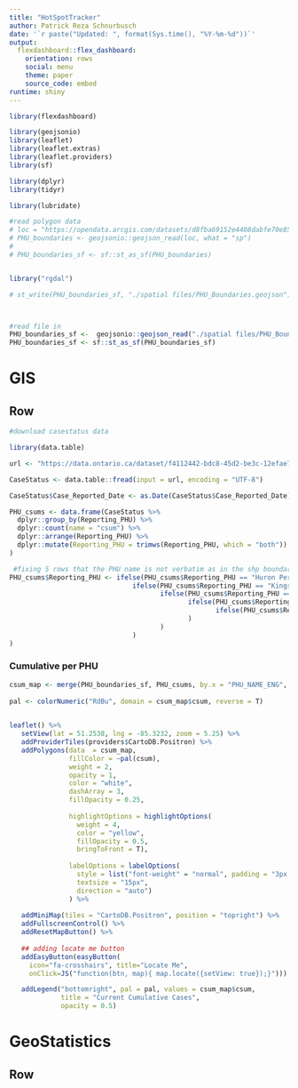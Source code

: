 ```yaml
---
title: "HotSpotTracker"
author: Patrick Reza Schnurbusch 
date: '`r paste("Updated: ", format(Sys.time(), "%Y-%m-%d"))`'
output: 
  flexdashboard::flex_dashboard:
    orientation: rows
    social: menu
    theme: paper
    source_code: embed
runtime: shiny
---
```


```r
library(flexdashboard)

library(geojsonio)
library(leaflet)
library(leaflet.extras)
library(leaflet.providers)
library(sf)

library(dplyr)
library(tidyr)

library(lubridate)

#read polygon data 
# loc = "https://opendata.arcgis.com/datasets/d8fba69152e4408dabfe70e85a2688d2_44.geojson"
# PHU_boundaries <- geojsonio::geojson_read(loc, what = "sp")
# 
# PHU_boundaries_sf <- sf::st_as_sf(PHU_boundaries)


library("rgdal")

# st_write(PHU_boundaries_sf, "./spatial files/PHU_Boundaries.geojson")



#read file in 
PHU_boundaries_sf <-  geojsonio::geojson_read("./spatial files/PHU_Boundaries.geojson" , what = "sp")
PHU_boundaries_sf <- sf::st_as_sf(PHU_boundaries_sf)

```

GIS
===================================== 
Row {.tabset .tabset-fade}
-------------------------------------

```r
#download casestatus data 

library(data.table)

url <- "https://data.ontario.ca/dataset/f4112442-bdc8-45d2-be3c-12efae72fb27/resource/455fd63b-603d-4608-8216-7d8647f43350/download/conposcovidloc.csv"

CaseStatus <- data.table::fread(input = url, encoding = "UTF-8")
```


```r
CaseStatus$Case_Reported_Date <- as.Date(CaseStatus$Case_Reported_Date)

PHU_csums <- data.frame(CaseStatus %>% 
  dplyr::group_by(Reporting_PHU) %>% 
  dplyr::count(name = "csum") %>% 
  dplyr::arrange(Reporting_PHU) %>% 
  dplyr::mutate(Reporting_PHU = trimws(Reporting_PHU, which = "both"))
)

 #fixing 5 rows that the PHU name is not verbatim as in the shp boundary file 
PHU_csums$Reporting_PHU <- ifelse(PHU_csums$Reporting_PHU == "Huron Perth District Health Unit", "Huron Perth Health Unit", 
                               ifelse(PHU_csums$Reporting_PHU == "Kingston, Frontenac and Lennox & Addington Public Health", "Kingston, Frontenac and Lennox and Addington Health Unit",
                                      ifelse(PHU_csums$Reporting_PHU == "Sudbury & District Health Unit", "Sudbury and District Health Unit", 
                                             ifelse(PHU_csums$Reporting_PHU == "Wellington-Dufferin-Guelph Public Health", "Wellington-Dufferin-Guelph Health Unit", 
                                                    ifelse(PHU_csums$Reporting_PHU == "York Region Public Health Services", "York Region Public Health", PHU_csums$Reporting_PHU)
                                             )
                                      )
                               )
)
```


### <b> Cumulative per PHU </b> 
```r
csum_map <- merge(PHU_boundaries_sf, PHU_csums, by.x = "PHU_NAME_ENG", by.y = "Reporting_PHU" )
 
pal <- colorNumeric("RdBu", domain = csum_map$csum, reverse = T)
 

leaflet() %>% 
   setView(lat = 51.2538, lng = -85.3232, zoom = 5.25) %>%
   addProviderTiles(providers$CartoDB.Positron) %>% 
   addPolygons(data  = csum_map,
               fillColor = ~pal(csum), 
               weight = 2, 
               opacity = 1, 
               color = "white", 
               dashArray = 3, 
               fillOpacity = 0.25, 
               
               highlightOptions = highlightOptions(
                 weight = 4, 
                 color = "yellow", 
                 fillOpacity = 0.5, 
                 bringToFront = T), 
               
               labelOptions = labelOptions(
                 style = list("font-weight" = "normal", padding = "3px 8px"),
                 textsize = "15px",
                 direction = "auto")
               ) %>%
   
   addMiniMap(tiles = "CartoDB.Positron", position = "topright") %>% 
   addFullscreenControl() %>% 
   addResetMapButton() %>% 
   
   ## adding locate me button 
   addEasyButton(easyButton(
     icon="fa-crosshairs", title="Locate Me",
     onClick=JS("function(btn, map){ map.locate({setView: true});}"))) %>% 

   addLegend("bottomright", pal = pal, values = csum_map$csum, 
             title = "Current Cumulative Cases", 
             opacity = 0.5)
```

GeoStatistics
===================================== 
Row {.tabset .tabset-fade}
-------------------------------------

